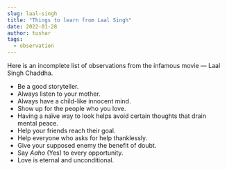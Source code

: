 ---
slug: laal-singh
title: "Things to learn from Laal Singh"
date: 2022-01-28
author: tushar
tags:
  - observation
---

Here is an incomplete list of observations from the infamous movie — Laal Singh Chaddha.

- Be a good storyteller.
- Always listen to your mother.
- Always have a child-like innocent mind.
- Show up for the people who you love. 
- Having a naïve way to look helps avoid certain thoughts that drain mental peace.
- Help your friends reach their goal.
- Help everyone who asks for help thanklessly.
- Give your supposed enemy the benefit of doubt.
- Say _Aaho_ (Yes) to every opportunity.
- Love is eternal and unconditional.